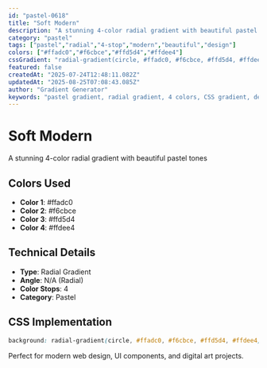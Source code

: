 ```yaml
---
id: "pastel-0618"
title: "Soft Modern"
description: "A stunning 4-color radial gradient with beautiful pastel tones"
category: "pastel"
tags: ["pastel","radial","4-stop","modern","beautiful","design"]
colors: ["#ffadc0","#f6cbce","#ffd5d4","#ffdee4"]
cssGradient: "radial-gradient(circle, #ffadc0, #f6cbce, #ffd5d4, #ffdee4)"
featured: false
createdAt: "2025-07-24T12:48:11.082Z"
updatedAt: "2025-08-25T07:08:43.085Z"
author: "Gradient Generator"
keywords: "pastel gradient, radial gradient, 4 colors, CSS gradient, design, #ffadc0, #f6cbce, #ffd5d4, #ffdee4"
---
```


# Soft Modern

A stunning 4-color radial gradient with beautiful pastel tones

## Colors Used
- **Color 1**: #ffadc0
- **Color 2**: #f6cbce
- **Color 3**: #ffd5d4
- **Color 4**: #ffdee4

## Technical Details
- **Type**: Radial Gradient
- **Angle**: N/A (Radial)
- **Color Stops**: 4
- **Category**: Pastel

## CSS Implementation
```css
background: radial-gradient(circle, #ffadc0, #f6cbce, #ffd5d4, #ffdee4);
```

Perfect for modern web design, UI components, and digital art projects.
